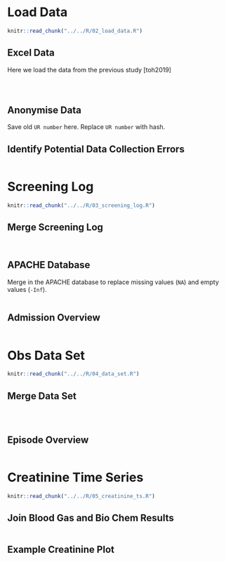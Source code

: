 # Load Data

```r
knitr::read_chunk("../../R/02_load_data.R")
```

## Excel Data

Here we load the data from the previous study [toh2019]

```r
```

```r
```

```r
```

## Anonymise Data

Save old `UR number` here. Replace `UR number` with hash.

## Identify Potential Data Collection Errors

```r
```


# Screening Log

```r
knitr::read_chunk("../../R/03_screening_log.R")
```

## Merge Screening Log

```r
```

```r
```

## APACHE Database

Merge in the APACHE database to replace missing values (`NA`) and empty values (`-Inf`).

```r
```

## Admission Overview

```r
```


# Obs Data Set

```r
knitr::read_chunk("../../R/04_data_set.R")
```

## Merge Data Set

```r
```

```r
```

```r
```

## Episode Overview

```r
```


# Creatinine Time Series

```r
knitr::read_chunk("../../R/05_creatinine_ts.R")
```

## Join Blood Gas and Bio Chem Results

```r
```

## Example Creatinine Plot

```r
```
